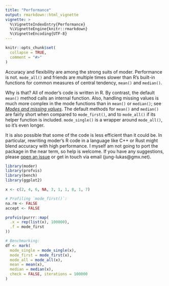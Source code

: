 ```yaml
---
title: "Performance"
output: rmarkdown::html_vignette
vignette: >
  %\VignetteIndexEntry{Performance}
  %\VignetteEngine{knitr::rmarkdown}
  %\VignetteEncoding{UTF-8}
---
```


```r
knitr::opts_chunk$set(
  collapse = TRUE,
  comment = "#>"
)
```

Accuracy and flexibility are among the strong suits of moder. Performance is not. `mode_all()` and friends are multiple times slower than R's built-in functions for common measures of central tendency, `mean()` and `median()`.

Why is that? All of moder's code is written in R. By contrast, the default `mean()` method calls an internal function. Also, handling missing values is much more complex in the mode functions than in `mean()` or `median()`; see [*Modes and missing values*](https://lhdjung.github.io/moder/articles/missings.html). The default methods for `mean()` and `median()` are fairly short when compared to `mode_first()`, and to `mode_all()` if its helper function is included. `mode_single()` is a wrapper around `mode_all()`, so it's even longer.

It is also possible that some of the code is less efficient than it could be. In particular, rewriting moder's R code in a language like C++ or Rust might blend accuracy with high performance. I myself am not going to port the package in the near term, so help is welcome. If you have any suggestions, please [open an issue](https://github.com/lhdjung/moder/issues) or get in touch via email (jung-lukas\@gmx.net).

```r
library(moder)
library(profvis)
library(bench)
library(ggplot2)

x <- c(2, 4, 6, NA, 3, 1, 1, 8, 1, 7)

# Profiling `mode_first()`:
na.rm <- FALSE
accept <- FALSE

profvis(purrr::map(
  .x = rep(list(x), 100000),
  .f = mode_first
))

# Benchmarking:
df <- mark(
  mode_single = mode_single(x),
  mode_first = mode_first(x),
  mode_all = mode_all(x),
  mean = mean(x),
  median = median(x),
  check = FALSE, iterations = 100000
)
```
